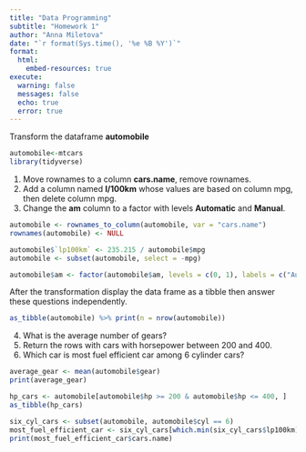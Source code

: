 ```yaml
---
title: "Data Programming"
subtitle: "Homework 1"
author: "Anna Miletova"
date: "`r format(Sys.time(), '%e %B %Y')`"
format: 
  html:
    embed-resources: true
execute: 
  warning: false
  messages: false
  echo: true
  error: true
---
```


Transform the dataframe **automobile**

```r
automobile<-mtcars
library(tidyverse)
```

1.  Move rownames to a column **cars.name**, remove rownames.
2.  Add a column named **l/100km** whose values are based on column mpg, then delete column mpg.
3.  Change the **am** column to a factor with levels **Automatic** and **Manual**.

```r
automobile <- rownames_to_column(automobile, var = "cars.name")
rownames(automobile) <- NULL

automobile$`lp100km` <- 235.215 / automobile$mpg
automobile <- subset(automobile, select = -mpg)

automobile$am <- factor(automobile$am, levels = c(0, 1), labels = c("Automatic", "Manual"))
```

After the transformation display the data frame as a tibble then answer these questions independently.

```r
as_tibble(automobile) %>% print(n = nrow(automobile))
```

4.  What is the average number of gears?
5.  Return the rows with cars with horsepower between 200 and 400.
6.  Which car is most fuel efficient car among 6 cylinder cars?

```r
average_gear <- mean(automobile$gear)
print(average_gear)

hp_cars <- automobile[automobile$hp >= 200 & automobile$hp <= 400, ]
as_tibble(hp_cars)

six_cyl_cars <- subset(automobile, automobile$cyl == 6)
most_fuel_efficient_car <- six_cyl_cars[which.min(six_cyl_cars$lp100km), ]
print(most_fuel_efficient_car$cars.name)
```

